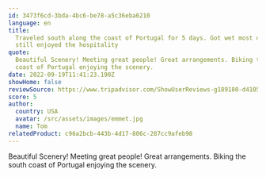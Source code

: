 ```yaml
---
id: 3473f6cd-3bda-4bc6-be78-a5c36eba6210
language: en
title:
  Traveled south along the coast of Portugal for 5 days. Got wet most days but
  still enjoyed the hospitality
quote:
  Beautiful Scenery! Meeting great people! Great arrangements. Biking the south
  coast of Portugal enjoying the scenery.
date: 2022-09-19T11:41:23.190Z
showHome: false
reviewSource: https://www.tripadvisor.com/ShowUserReviews-g189180-d4105907-r869273792-Top_Bike_Tours_Portugal-Porto_Porto_District_Northern_Portugal.html
score: 5
author:
  country: USA
  avatar: /src/assets/images/emmet.jpg
  name: Tom
relatedProduct: c96a2bcb-443b-4d17-806c-287cc9afeb98
---
```


Beautiful Scenery! Meeting great people! Great arrangements. Biking the south
coast of Portugal enjoying the scenery.
